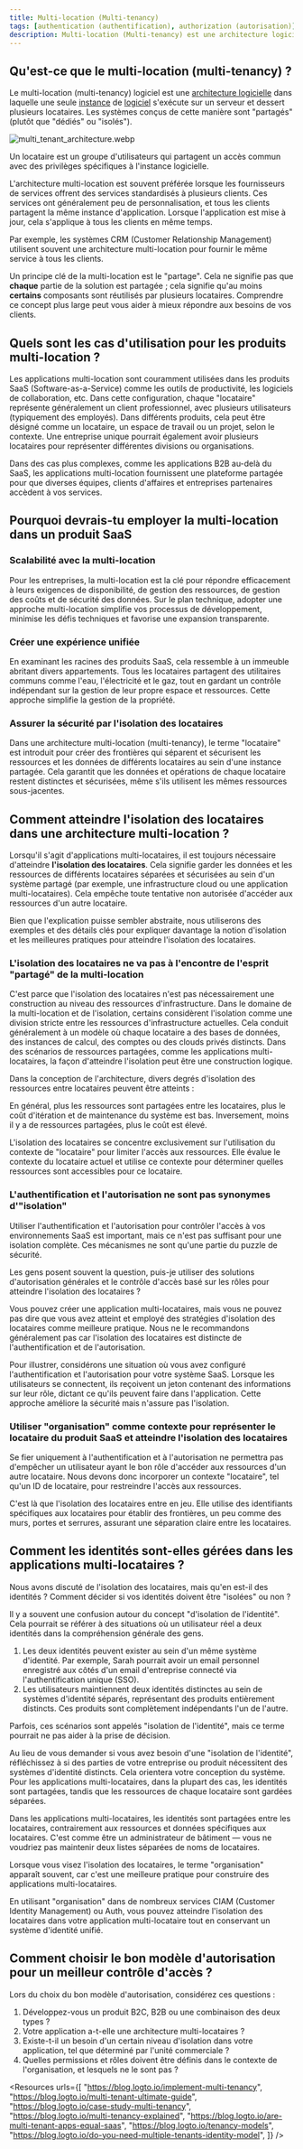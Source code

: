 ```yaml
---
title: Multi-location (Multi-tenancy)
tags: [authentication (authentification), authorization (autorisation)]
description: Multi-location (Multi-tenancy) est une architecture logicielle où une instance unique d'application dessert plusieurs clients (locataires), gardant leurs données isolées et sécurisées. Cela est courant dans le cloud computing et le SaaS pour optimiser les ressources et simplifier la maintenance.
---
```


## Qu'est-ce que le multi-location (multi-tenancy) ?

Le multi-location (multi-tenancy) logiciel est une [architecture logicielle](https://en.wikipedia.org/wiki/Software_architecture) dans laquelle une seule [instance](https://en.wikipedia.org/wiki/Instance_(computer_science)) de [logiciel](https://en.wikipedia.org/wiki/Computer_software) s'exécute sur un serveur et dessert plusieurs locataires. Les systèmes conçus de cette manière sont "partagés" (plutôt que "dédiés" ou "isolés").

![multi_tenant_architecture.webp](https://uploads.strapi.logto.io/multi_tenant_architecture_600f47afe8.webp)

Un locataire est un groupe d'utilisateurs qui partagent un accès commun avec des privilèges spécifiques à l'instance logicielle.

L'architecture multi-location est souvent préférée lorsque les fournisseurs de services offrent des services standardisés à plusieurs clients. Ces services ont généralement peu de personnalisation, et tous les clients partagent la même instance d'application. Lorsque l'application est mise à jour, cela s'applique à tous les clients en même temps.

Par exemple, les systèmes CRM (Customer Relationship Management) utilisent souvent une architecture multi-location pour fournir le même service à tous les clients.

Un principe clé de la multi-location est le "partage". Cela ne signifie pas que **chaque** partie de la solution est partagée ; cela signifie qu'au moins **certains** composants sont réutilisés par plusieurs locataires. Comprendre ce concept plus large peut vous aider à mieux répondre aux besoins de vos clients.

## Quels sont les cas d'utilisation pour les produits multi-location ?

Les applications multi-location sont couramment utilisées dans les produits SaaS (Software-as-a-Service) comme les outils de productivité, les logiciels de collaboration, etc. Dans cette configuration, chaque "locataire" représente généralement un client professionnel, avec plusieurs utilisateurs (typiquement des employés). Dans différents produits, cela peut être désigné comme un locataire, un espace de travail ou un projet, selon le contexte. Une entreprise unique pourrait également avoir plusieurs locataires pour représenter différentes divisions ou organisations.

Dans des cas plus complexes, comme les applications B2B au-delà du SaaS, les applications multi-location fournissent une plateforme partagée pour que diverses équipes, clients d'affaires et entreprises partenaires accèdent à vos services.

## Pourquoi devrais-tu employer la multi-location dans un produit SaaS

### Scalabilité avec la multi-location

Pour les entreprises, la multi-location est la clé pour répondre efficacement à leurs exigences de disponibilité, de gestion des ressources, de gestion des coûts et de sécurité des données. Sur le plan technique, adopter une approche multi-location simplifie vos processus de développement, minimise les défis techniques et favorise une expansion transparente.

### Créer une expérience unifiée

En examinant les racines des produits SaaS, cela ressemble à un immeuble abritant divers appartements. Tous les locataires partagent des utilitaires communs comme l'eau, l'électricité et le gaz, tout en gardant un contrôle indépendant sur la gestion de leur propre espace et ressources. Cette approche simplifie la gestion de la propriété.

### Assurer la sécurité par l'isolation des locataires

Dans une architecture multi-location (multi-tenancy), le terme "locataire" est introduit pour créer des frontières qui séparent et sécurisent les ressources et les données de différents locataires au sein d'une instance partagée. Cela garantit que les données et opérations de chaque locataire restent distinctes et sécurisées, même s'ils utilisent les mêmes ressources sous-jacentes.

## Comment atteindre l'isolation des locataires dans une architecture multi-location ?

Lorsqu'il s'agit d'applications multi-locataires, il est toujours nécessaire d'atteindre **l'isolation des locataires**. Cela signifie garder les données et les ressources de différents locataires séparées et sécurisées au sein d'un système partagé (par exemple, une infrastructure cloud ou une application multi-locataires). Cela empêche toute tentative non autorisée d'accéder aux ressources d'un autre locataire.

Bien que l'explication puisse sembler abstraite, nous utiliserons des exemples et des détails clés pour expliquer davantage la notion d'isolation et les meilleures pratiques pour atteindre l'isolation des locataires.

### L'isolation des locataires ne va pas à l'encontre de l'esprit "partagé" de la multi-location

C'est parce que l'isolation des locataires n'est pas nécessairement une construction au niveau des ressources d'infrastructure. Dans le domaine de la multi-location et de l'isolation, certains considèrent l'isolation comme une division stricte entre les ressources d'infrastructure actuelles. Cela conduit généralement à un modèle où chaque locataire a des bases de données, des instances de calcul, des comptes ou des clouds privés distincts. Dans des scénarios de ressources partagées, comme les applications multi-locataires, la façon d'atteindre l'isolation peut être une construction logique.

Dans la conception de l'architecture, divers degrés d'isolation des ressources entre locataires peuvent être atteints :

En général, plus les ressources sont partagées entre les locataires, plus le coût d'itération et de maintenance du système est bas. Inversement, moins il y a de ressources partagées, plus le coût est élevé.

L'isolation des locataires se concentre exclusivement sur l'utilisation du contexte de "locataire" pour limiter l'accès aux ressources. Elle évalue le contexte du locataire actuel et utilise ce contexte pour déterminer quelles ressources sont accessibles pour ce locataire.

### L'authentification et l'autorisation ne sont pas synonymes d'"isolation"

Utiliser l'authentification et l'autorisation pour contrôler l'accès à vos environnements SaaS est important, mais ce n'est pas suffisant pour une isolation complète. Ces mécanismes ne sont qu'une partie du puzzle de sécurité.

Les gens posent souvent la question, puis-je utiliser des solutions d'autorisation générales et le contrôle d'accès basé sur les rôles pour atteindre l'isolation des locataires ?

Vous pouvez créer une application multi-locataires, mais vous ne pouvez pas dire que vous avez atteint et employé des stratégies d'isolation des locataires comme meilleure pratique. Nous ne le recommandons généralement pas car l'isolation des locataires est distincte de l'authentification et de l'autorisation.

Pour illustrer, considérons une situation où vous avez configuré l'authentification et l'autorisation pour votre système SaaS. Lorsque les utilisateurs se connectent, ils reçoivent un jeton contenant des informations sur leur rôle, dictant ce qu'ils peuvent faire dans l'application. Cette approche améliore la sécurité mais n'assure pas l'isolation.

### Utiliser "organisation" comme contexte pour représenter le locataire du produit SaaS et atteindre l'isolation des locataires

Se fier uniquement à l'authentification et à l'autorisation ne permettra pas d'empêcher un utilisateur ayant le bon rôle d'accéder aux ressources d'un autre locataire. Nous devons donc incorporer un contexte "locataire", tel qu'un ID de locataire, pour restreindre l'accès aux ressources.

C'est là que l'isolation des locataires entre en jeu. Elle utilise des identifiants spécifiques aux locataires pour établir des frontières, un peu comme des murs, portes et serrures, assurant une séparation claire entre les locataires.

## Comment les identités sont-elles gérées dans les applications multi-locataires ?

Nous avons discuté de l'isolation des locataires, mais qu'en est-il des identités ? Comment décider si vos identités doivent être "isolées" ou non ?

Il y a souvent une confusion autour du concept "d'isolation de l'identité". Cela pourrait se référer à des situations où un utilisateur réel a deux identités dans la compréhension générale des gens.

1. Les deux identités peuvent exister au sein d'un même système d'identité. Par exemple, Sarah pourrait avoir un email personnel enregistré aux côtés d'un email d'entreprise connecté via l'authentification unique (SSO).
2. Les utilisateurs maintiennent deux identités distinctes au sein de systèmes d'identité séparés, représentant des produits entièrement distincts. Ces produits sont complètement indépendants l'un de l'autre.

Parfois, ces scénarios sont appelés "isolation de l'identité", mais ce terme pourrait ne pas aider à la prise de décision.

Au lieu de vous demander si vous avez besoin d'une "isolation de l'identité", réfléchissez à si des parties de votre entreprise ou produit nécessitent des systèmes d'identité distincts. Cela orientera votre conception du système. Pour les applications multi-locataires, dans la plupart des cas, les identités sont partagées, tandis que les ressources de chaque locataire sont gardées séparées.

Dans les applications multi-locataires, les identités sont partagées entre les locataires, contrairement aux ressources et données spécifiques aux locataires. C'est comme être un administrateur de bâtiment — vous ne voudriez pas maintenir deux listes séparées de noms de locataires.

Lorsque vous visez l'isolation des locataires, le terme "organisation" apparaît souvent, car c'est une meilleure pratique pour construire des applications multi-locataires.

En utilisant "organisation" dans de nombreux services CIAM (Customer Identity Management) ou Auth, vous pouvez atteindre l'isolation des locataires dans votre application multi-locataire tout en conservant un système d'identité unifié.

## Comment choisir le bon modèle d'autorisation pour un meilleur contrôle d'accès ?

Lors du choix du bon modèle d'autorisation, considérez ces questions :

1. Développez-vous un produit B2C, B2B ou une combinaison des deux types ?
2. Votre application a-t-elle une architecture multi-locataires ?
3. Existe-t-il un besoin d'un certain niveau d'isolation dans votre application, tel que déterminé par l'unité commerciale ?
4. Quelles permissions et rôles doivent être définis dans le contexte de l'organisation, et lesquels ne le sont pas ?

<Resources
  urls={[
    "https://blog.logto.io/implement-multi-tenancy",
    "https://blog.logto.io/multi-tenant-ultimate-guide",
    "https://blog.logto.io/case-study-multi-tenancy",
    "https://blog.logto.io/multi-tenancy-explained",
    "https://blog.logto.io/are-multi-tenant-apps-equal-saas",
    "https://blog.logto.io/tenancy-models",
    "https://blog.logto.io/do-you-need-multiple-tenants-identity-model",
  ]}
/>